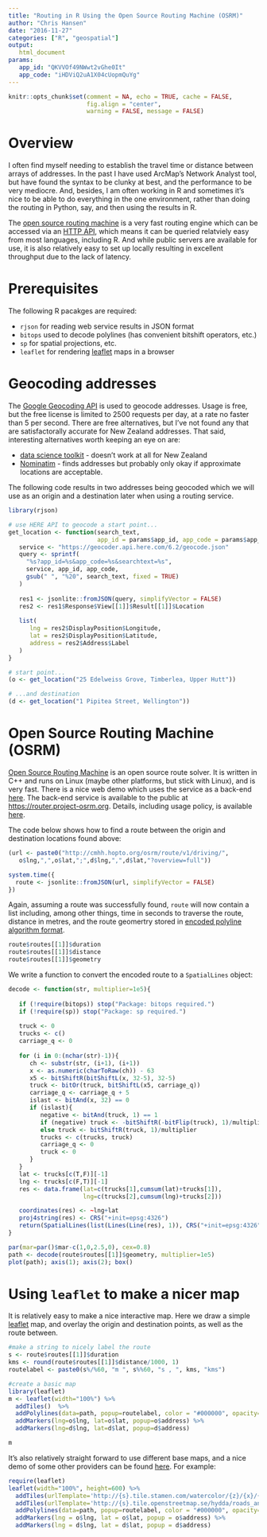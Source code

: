 ```yaml
---
title: "Routing in R Using the Open Source Routing Machine (OSRM)"
author: "Chris Hansen"
date: "2016-11-27"
categories: ["R", "geospatial"]
output: 
   html_document
params:
   app_id: "QKVVOf49NWwt2vGhe0It"
   app_code: "iHDViQ2uA1X04cUopmQuYg"
---
```


```r
knitr::opts_chunk$set(comment = NA, echo = TRUE, cache = FALSE,
                      fig.align = "center",
                      warning = FALSE, message = FALSE)
```

<link rel="stylesheet" type="text/css" href="/css/custom.css">

# Overview

I often find myself needing to establish the travel time or distance between
arrays of addresses.  In the past I have used ArcMap's Network Analyst tool,
but have found the syntax to be clunky at best, and the performance to be very
mediocre.  And, besides, I am often working in R and sometimes it's nice to be
able to do everything in the one environment, rather than doing the routing in
Python, say, and then using the results in R.  

The [open source routing machine](http://project-osrm.org/) is a very fast
routing engine which can be accessed via an
[HTTP API](https://github.com/Project-OSRM/osrm-backend/blob/master/docs/http.md),
which means it can be queried relatviely easy from most languages, including R.
And while public servers are available for use, it is also relatively easy to
set up locally resulting in excellent throughput due to the lack of latency.


# Prerequisites

The following R pacakges are required:

* `rjson` for reading web service results in JSON format
* `bitops` used to decode polylines (has convenient bitshift operators, etc.)
* `sp` for spatial projections, etc.
* `leaflet` for rendering <a href="http://leafletjs.com/">leaflet</a> maps in 
  a browser
  

# Geocoding addresses

The <a href="https://developers.google.com/maps/documentation/geocoding/">Google 
Geocoding API</a> is used to geocode addresses.  Usage is free, but the free 
license is limited to 2500 requests per day, at a rate no faster than 5 per 
second.  There are free alternatives, but I've not found any that are 
satisfactorally accurate for New Zealand addresses.  That said, interesting
alternatives worth keeping an eye on are:

* [data science toolkit](http://www.datasciencetoolkit.org/) - doesn't work at
all for New Zealand
* [Nominatim](http://wiki.openstreetmap.org/wiki/Nominatim) - finds   addresses
but probably only okay if approximate locations are acceptable.
  
The following code results in two addresses being geocoded which we will use
as an origin and a destination later when using a routing service.

```r
library(rjson)

# use HERE API to geocode a start point...
get_location <- function(search_text, 
                         app_id = params$app_id, app_code = params$app_code) {
   service <- "https://geocoder.api.here.com/6.2/geocode.json"
   query <- sprintf(
     "%s?app_id=%s&app_code=%s&searchtext=%s",
     service, app_id, app_code,
     gsub(" ", "%20", search_text, fixed = TRUE)
   )
   
   res1 <- jsonlite::fromJSON(query, simplifyVector = FALSE)
   res2 <- res1$Response$View[[1]]$Result[[1]]$Location
   
   list(
      lng = res2$DisplayPosition$Longitude, 
      lat = res2$DisplayPosition$Latitude, 
      address = res2$Address$Label
   )
}

# start point...
(o <- get_location("25 Edelweiss Grove, Timberlea, Upper Hutt"))

# ...and destination
(d <- get_location("1 Pipitea Street, Wellington"))
```


# Open Source Routing Machine (OSRM)

<a href="http://project-osrm.org/">Open Source Routing Machine</a> is an open
source route solver.  It is written in C++ and runs on Linux (maybe other
platforms, but stick with Linux), and is very fast.  There is a nice web demo
which uses the service as a back-end
<a href="http://map.project-osrm.org/">here</a>.  The back-end service is
available to the public at
[https://router.project-osrm.org](https://router.project-osrm.org).
Details, including usage policy, is available
<a href="https://github.com/Project-OSRM/osrm-backend/wiki/API Usage Policy">
here</a>. 

The code below shows how to find a route between the origin and destination 
locations found above:

```r
(url <- paste0("http://cmhh.hopto.org/osrm/route/v1/driving/", 
   o$lng,",",o$lat,";",d$lng,",",d$lat,"?overview=full"))

system.time({
  route <- jsonlite::fromJSON(url, simplifyVector = FALSE)
})
```

Again, assuming a route was successfully found, `route` will now contain a list
including, among other things, time in seconds to traverse the route, distance
in metres, and the route geomertry stored in 
[encoded polyline algorithm format](https://developers.google.com/maps/documentation/utilities/polylinealgorithm).

```r
route$routes[[1]]$duration
route$routes[[1]]$distance
route$routes[[1]]$geometry
```

We write a function to convert the encoded route to a `SpatialLines` object:

```r
decode <- function(str, multiplier=1e5){
   
   if (!require(bitops)) stop("Package: bitops required.")
   if (!require(sp)) stop("Package: sp required.")
   
   truck <- 0
   trucks <- c()
   carriage_q <- 0
   
   for (i in 0:(nchar(str)-1)){
      ch <- substr(str, (i+1), (i+1))
      x <- as.numeric(charToRaw(ch)) - 63
      x5 <- bitShiftR(bitShiftL(x, 32-5), 32-5)
      truck <- bitOr(truck, bitShiftL(x5, carriage_q))
      carriage_q <- carriage_q + 5
      islast <- bitAnd(x, 32) == 0
      if (islast){
         negative <- bitAnd(truck, 1) == 1
         if (negative) truck <- -bitShiftR(-bitFlip(truck), 1)/multiplier
         else truck <- bitShiftR(truck, 1)/multiplier
         trucks <- c(trucks, truck)
         carriage_q <- 0
         truck <- 0
      }
   }
   lat <- trucks[c(T,F)][-1]
   lng <- trucks[c(F,T)][-1]
   res <- data.frame(lat=c(trucks[1],cumsum(lat)+trucks[1]), 
                     lng=c(trucks[2],cumsum(lng)+trucks[2]))

   coordinates(res) <- ~lng+lat
   proj4string(res) <- CRS("+init=epsg:4326")
   return(SpatialLines(list(Lines(Line(res), 1)), CRS("+init=epsg:4326")))
}
```
```r
par(mar=par()$mar-c(1,0,2.5,0), cex=0.8)
path <- decode(route$routes[[1]]$geometry, multiplier=1e5)
plot(path); axis(1); axis(2); box()
```


# Using ```leaflet``` to make a nicer map

It is relatively easy to make a nice interactive map.  Here we draw a simple
<a href="http://leafletjs.com/">leaflet</a> map, and overlay the origin and
destination points, as well as the route between.

```r
#make a string to nicely label the route
s <- route$routes[[1]]$duration
kms <- round(route$routes[[1]]$distance/1000, 1)
routelabel <- paste0(s%/%60, "m ", s%%60, "s , ", kms, "kms")

#create a basic map
library(leaflet)
m <- leaflet(width="100%") %>% 
  addTiles()  %>% 
  addPolylines(data=path, popup=routelabel, color = "#000000", opacity=1, weight = 3) %>%
  addMarkers(lng=o$lng, lat=o$lat, popup=o$address) %>%
  addMarkers(lng=d$lng, lat=d$lat, popup=d$address)
```
```r
m
```

It's also relatively straight forward to use different base maps, and a nice 
demo of some other providers can be found 
<a href="http://leaflet-extras.github.io/leaflet-providers/preview/">here</a>.
For example:

```r
require(leaflet)
leaflet(width="100%", height=600) %>% 
  addTiles(urlTemplate='http://{s}.tile.stamen.com/watercolor/{z}/{x}/{y}.png') %>%
  addTiles(urlTemplate='http://{s}.tile.openstreetmap.se/hydda/roads_and_labels/{z}/{x}/{y}.png') %>%
  addPolylines(data=path, popup=routelabel, color = "#000000", opacity=1, weight = 3) %>%
  addMarkers(lng = o$lng, lat = o$lat, popup = o$address) %>%
  addMarkers(lng = d$lng, lat = d$lat, popup = d$address)
```
